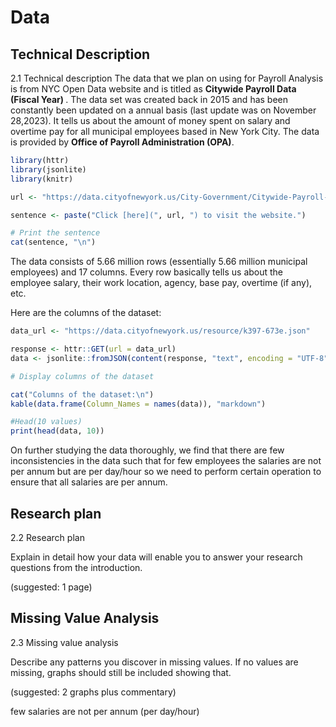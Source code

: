 # Data

## Technical Description
2.1 Technical description
The data that we plan on using for Payroll Analysis is from NYC Open Data website and is titled as  **Citywide Payroll Data (Fiscal Year) **. The data set was created back in 2015 and has been constantly been updated on a annual basis (last update was on November 28,2023). It tells us about the amount of money spent on salary and overtime pay for all municipal employees based in New York City. The data is provided by **Office of Payroll Administration (OPA)**. 
```r
library(httr)
library(jsonlite)
library(knitr)
```

```r
url <- "https://data.cityofnewyork.us/City-Government/Citywide-Payroll-Data-Fiscal-Year-/k397-673e"

sentence <- paste("Click [here](", url, ") to visit the website.")

# Print the sentence
cat(sentence, "\n")
```

The data consists of 5.66 million rows (essentially 5.66 million municipal employees) and 17 columns. Every row basically tells us about the employee salary, their work location, agency, base pay, overtime (if any), etc. 

Here are the columns of the dataset:

```r

data_url <- "https://data.cityofnewyork.us/resource/k397-673e.json"

response <- httr::GET(url = data_url)
data <- jsonlite::fromJSON(content(response, "text", encoding = "UTF-8"))

# Display columns of the dataset

cat("Columns of the dataset:\n")
kable(data.frame(Column_Names = names(data)), "markdown")

#Head(10 values)
print(head(data, 10))
```

On further studying the data thoroughly, we find that there are few inconsistencies in the data such that for few employees the salaries are not per annum but are per day/hour so we need to perform certain operation to ensure that all salaries are per annum.

## Research plan
2.2 Research plan

Explain in detail how your data will enable you to answer your research questions from the introduction. 

(suggested: 1 page)

## Missing Value Analysis
2.3 Missing value analysis

Describe any patterns you discover in missing values. If no values are missing, graphs should still be included showing that.

(suggested: 2 graphs plus commentary)

few salaries are not per annum (per day/hour)
